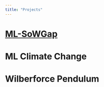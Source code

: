 ```yaml
---
title: "Projects"
---
```


# [ML-SoWGap](ML-SoWGap.qmd)


# ML Climate Change


# Wilberforce Pendulum